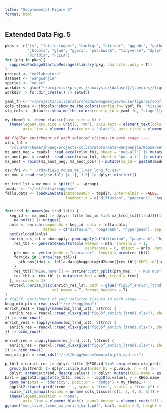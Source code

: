 ```yaml
---
title: "Supplemental Figure 5"
format: html
---
```

## Extended Data Fig. 5

```r

pkgs <- c("fs", "futile.logger", "configr", "stringr", "ggpubr", "ggthemes", 
          "jhtools", "glue", "ggsci", "patchwork", "tidyverse", "dplyr", "Seurat", 
          "viridis", "FELLA")  
for (pkg in pkgs){
  suppressPackageStartupMessages(library(pkg, character.only = T))
}
project <- "collabrators"
dataset <- "wangwenjie"
species <- "mouse"
workdir <- glue("~/projects/{project}/analysis/{dataset}/{species}/figures/sfig5")
workdir |> fs::dir_create() |> setwd()

yaml_fn <- "~/projects/collabrators/code/wangwenjie/mouse/figures/configs.yaml"
cols_tissue <- jhtools::show_me_the_colors(config_fn= yaml_fn, "tissue")
stg_cols <- jhtools::show_me_the_colors(config_fn = yaml_fn, "stage")[c("CS12", "CS14", "CS18")]

my_theme1 <- theme_classic(base_size = 8) + 
  theme(legend.key.size = unit(3, "mm"), axis.text = element_text(color = "black"), 
        axis.line = element_line(color = "black"), axis.ticks = element_line(color = "black"))

## figS5a: enrichment of each selected tissues in each stage ----
xlsx_fn1 = 
  "/cluster/home/jhuang/projects/collabrators/data/wangwenjie/mouse/metabolism/mouse_adjusted/DZLM2023110146_DZLM2024030584-b1/Qualitative.xlsx"
mz_anot_neg = readxl::read_excel(xlsx_fn1, sheet = "neg-all") |> mutate(mode = "neg")
mz_anot_pos = readxl::read_excel(xlsx_fn1, sheet = "pos-all") |> mutate(mode = "pos")
mz_anot = rbind(mz_anot_neg, mz_anot_pos) |> mutate(mz_id = paste0(mode, "-", mz))

csv_fn1 <- "../rds/fig2g_mouse_mz_liver_long_fc.csv"
mz_mmu = read_csv(csv_fn1) |> .[, 1:2] |> dplyr::distinct()

mz_trnd_lst = mz_mmu |> split(f = .$group)
tmpdir <- "~/ref/fella/kegg/mmu" 
fella.data <- loadKEGGdata(databaseDir = tmpdir, internalDir = FALSE, 
                           loadMatrix = c("diffusion", "pagerank", "hypergeom"))


for(trnd in names(mz_trnd_lst)) {
  keg_id <- mz_anot |> dplyr::filter(mz_id %in% mz_trnd_lst[[trnd]][[1]]) |> .$KEGG |> 
    na.omit() |> unique()
  anls <- enrich(compounds = keg_id, data = fella.data, 
                 method = c("diffusion", "pagerank", "hypergeom"), approx = "normality")
  getExcluded(anls)
  enrich_res_lst = pbmcapply::pbmclapply(c("diffusion", "pagerank", "hypergeom"), \(mth) {
    res_tbl <- generateResultsTable(method = mth, threshold = 1, 
                                    capPscores = 0, object = anls, data = fella.data)
    pth_nms <- vector(mode = "character", length = nrow(res_tbl))
    for(idx in 1:nrow(res_tbl)){
      pth_nms[idx] <- fella.data@keggdata@id2name[[res_tbl$`KEGG.id`[idx]]]
    }
    res_tbl[["KEGG.name"]] <- stringr::str_split(pth_nms, " - Mus mus", simplify = T)[, 1]
    res_tbl <- res_tbl |> mutate(method = mth, trend = trnd)
  }, mc.cores = 3)
  writexl::write_xlsx(enrich_res_lst, path = glue("figS5f_enrich_{trnd}.xlsx"), 
                     col_names = T, format_headers = T)
}
# figS5f: enrichment of each selected tissues in each stage ----
kegg_mtb_pth = read_csv("~/ref/kegg/mmu")
enrich_res1 = lapply(names(mz_trnd_lst), \(trnd) {
  enrich_res = readxl::read_xlsx(glue("figS5f_enrich_{trnd}.xlsx"), sheet = 1) 
}) |> bind_rows()
enrich_res2 = lapply(names(mz_trnd_lst), \(trnd) {
  enrich_res = readxl::read_xlsx(glue("figS5f_enrich_{trnd}.xlsx"), sheet = 2) 
}) |> bind_rows()

enrich_res = lapply(names(mz_trnd_lst), \(trnd) {
  enrich_res = readxl::read_xlsx(glue("figS5f_enrich_{trnd}.xlsx"), sheet = 3) 
}) |> bind_rows()
mmu_mtb_pth = read_rds("~/ref/kegg/mouse/mmu_mtb_pth_cpd.rds")

p_tbl1 = enrich_res |> dplyr::filter(KEGG.id %in% unique(mmu_mtb_pth[[1]])) |> 
  group_by(trend) |> dplyr::slice_min(order_by = p.value, n = 4) |> 
  dplyr::arrange(trend, desc(p.value)) |> dplyr::mutate(KEGG.name = as.character(KEGG.name) |> fct())
bar1 = ggplot2::ggplot(p_tbl1, aes(x = -log10(p.value), y = KEGG.name, fill = trend)) + 
  geom_bar(stat = "identity", position = "dodge") + my_theme1 + 
  ggplot2::facet_grid(trend ~ ., space = "free", scales = "free_y") + 
  scale_fill_manual(values = unname(cols_tissue)[c(1, 3, 4, 5, 6)]) + labs(y = "") + 
  theme(legend.position = "none", 
        axis.line = element_blank(), panel.border = element_rect(fill = NA, linewidth = .5))
ggsave("mmu_liver_trend_mz_enrich_bar1.pdf", bar1, width = 8, height = 10, unit = "cm")





```
